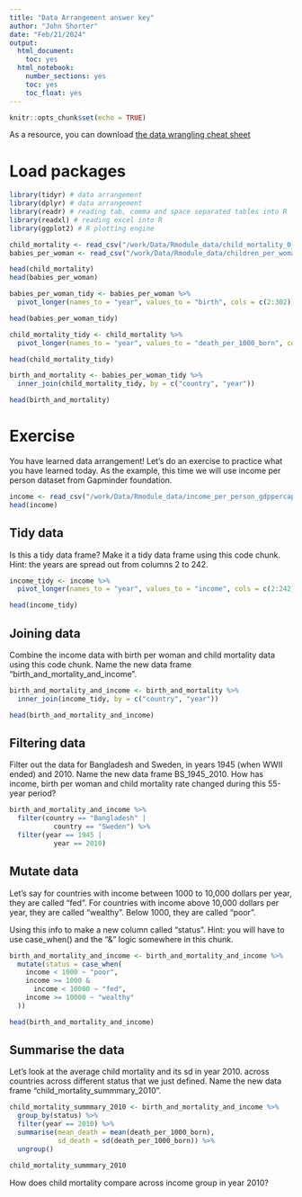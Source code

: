 ```yaml
---
title: "Data Arrangement answer key"
author: "John Shorter"
date: "Feb/21/2024"
output:
  html_document:
    toc: yes  
  html_notebook:
    number_sections: yes
    toc: yes
    toc_float: yes
---
```


```r
knitr::opts_chunk$set(echo = TRUE)
```

As a resource, you can download [the data wrangling cheat sheet](https://rstudio.com/wp-content/uploads/2015/02/data-wrangling-cheatsheet.pdf)

# Load packages

```r
library(tidyr) # data arrangement
library(dplyr) # data arrangement 
library(readr) # reading tab, comma and space separated tables into R
library(readxl) # reading excel into R 
library(ggplot2) # R plotting engine 
```

```r
child_mortality <- read_csv("/work/Data/Rmodule_data/child_mortality_0_5_year_olds_dying_per_1000_born.csv", col_types = cols()) 
babies_per_woman <- read_csv("/work/Data/Rmodule_data/children_per_woman_total_fertility.csv", col_types = cols()) 
```

```r
head(child_mortality)
head(babies_per_woman)
```

```r
babies_per_woman_tidy <- babies_per_woman %>% 
  pivot_longer(names_to = "year", values_to = "birth", cols = c(2:302)) 

head(babies_per_woman_tidy)

child_mortality_tidy <- child_mortality %>% 
  pivot_longer(names_to = "year", values_to = "death_per_1000_born", cols = c(2:302)) 

head(child_mortality_tidy)
```

```r
birth_and_mortality <- babies_per_woman_tidy %>% 
  inner_join(child_mortality_tidy, by = c("country", "year"))

head(birth_and_mortality)
```

# Exercise
You have learned data arrangement! Let's do an exercise to practice what
you have learned today. 
As the example, this time we will use income per person dataset from Gapminder foundation.

```r
income <- read_csv("/work/Data/Rmodule_data/income_per_person_gdppercapita_ppp_inflation_adjusted.csv", col_types = cols()) 
head(income)
```

## Tidy data

Is this a tidy data frame?
Make it a tidy data frame using this code chunk.
Hint: the years are spread out from columns 2 to 242.

```r
income_tidy <- income %>% 
  pivot_longer(names_to = "year", values_to = "income", cols = c(2:242))

head(income_tidy)
```

## Joining data

Combine the income data with birth per woman and child mortality data using this code chunk.
Name the new data frame "birth_and_mortality_and_income".

```r
birth_and_mortality_and_income <- birth_and_mortality %>% 
  inner_join(income_tidy, by = c("country", "year"))

head(birth_and_mortality_and_income)
```

## Filtering data

Filter out the data for Bangladesh and Sweden, in years 1945 (when WWII ended) and 2010.
Name the new data frame BS_1945_2010.
How has income, birth per woman and child mortality rate changed during this 55-year period?

```r
birth_and_mortality_and_income %>% 
  filter(country == "Bangladesh" |
           country == "Sweden") %>% 
  filter(year == 1945 |
           year == 2010)
```

## Mutate data

Let's say for countries with income between 1000 to 10,000 dollars per year, they are called "fed".
For countries with income above 10,000 dollars per year, they are called "wealthy".
Below 1000, they are called "poor".

Using this info to make a new column called "status".
Hint: you will have to use case_when() and the "&" logic somewhere in this chunk.

```r
birth_and_mortality_and_income <- birth_and_mortality_and_income %>% 
  mutate(status = case_when(
    income < 1000 ~ "poor",
    income >= 1000 & 
      income < 10000 ~ "fed",
    income >= 10000 ~ "wealthy"
  ))

head(birth_and_mortality_and_income)
```

## Summarise the data

Let's look at the average child mortality and its sd in year 2010. 
across countries across different status that we just defined. 
Name the new data frame "child_mortality_summmary_2010".

```r
child_mortality_summmary_2010 <- birth_and_mortality_and_income %>% 
  group_by(status) %>% 
  filter(year == 2010) %>% 
  summarise(mean_death = mean(death_per_1000_born),
            sd_death = sd(death_per_1000_born)) %>% 
  ungroup()

child_mortality_summmary_2010
```

How does child mortality compare across income group in year 2010?

 